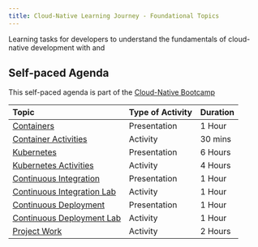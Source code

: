 ```yaml
---
title: Cloud-Native Learning Journey - Foundational Topics
---
```



<PageDescription>

Learning tasks for developers to understand the fundamentals of cloud-native development with <Globals name="ocp" /> and <Globals name="kube" />

</PageDescription>

## Self-paced Agenda

This self-paced agenda is part of the [Cloud-Native Bootcamp](https://cloudnative101.dev)

| Topic                                                                                        | Type of Activity             | Duration |
| :------------------------------------------------------------------------------------------- | :--------------------------- | :----------- |
| [Containers](https://cloudnative101.dev/containers/)                                         | Presentation                 |  1 Hour  |
| [Container Activities](https://cloudnative101.dev/containers#activities)                     | Activity                     |  30 mins |
| [Kubernetes](https://cloudnative101.dev/kubernetes/)                                         | Presentation                 |  6 Hours |
| [Kubernetes Activities](https://cloudnative101.dev/kubernetes/activities/)                   | Activity                     |  4 Hours |
| [Continuous Integration](https://cloudnative101.dev/continuous-integration/)                 | Presentation                 |  1 Hour  |
| [Continuous Integration Lab](https://cloudnative101.dev/continuous-integration#activities)   | Activity                     |  1 Hour  |
| [Continuous Deployment](https://cloudnative101.dev/continuous-deployment/)                   | Presentation                 |  1 Hour  |
| [Continuous Deployment Lab](https://cloudnative101.dev/continuous-deployment#activities)     | Activity                     |  1 Hour  |
| [Project Work](https://cloudnative101.dev/projects/project-cicd/)                            | Activity                     |  2 Hours |
